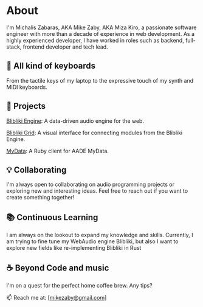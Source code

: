 
# About

I'm Michalis Zabaras, AKA Mike Zaby, AKA Miza Kiro, a passionate software engineer with more than a decade of experience in web development.
As a highly experienced developer, I have worked in roles such as backend, full-stack, frontend developer and tech lead.

## 🎹 All kind of keyboards
From the tactile keys of my laptop to the expressive touch of my synth and MIDI keyboards.

## 🚀 Projects
[Blibliki Engine](https://github.com/blibliki-js/engine): A data-driven audio engine for the web.

[Blibliki Grid](https://github.com/blibliki-js/grid): A visual interface for connecting modules from the Blibliki Engine.

[MyData](https://github.com/mikezaby/my_data): A Ruby client for AADE MyData.

## 💡 Collaborating
I'm always open to collaborating on audio programming projects or exploring new and interesting ideas. Feel free to reach out if you want to create something together!  

## 📚 Continuous Learning
I am always on the lookout to expand my knowledge and skills. Currently, I am trying to fine tune my WebAudio engine Blibliki, but also I want to explore new fields like re-implementing Blibliki in Rust

## ☕️ Beyond Code and music
I'm on a quest for the perfect home coffee brew. Any tips?

📫 Reach me at: [mikezaby@gmail.com]
